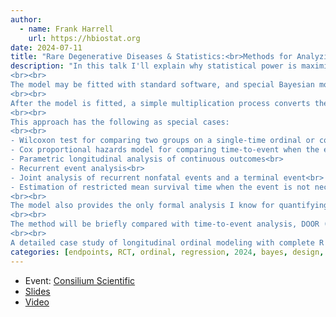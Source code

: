 ```yaml
---
author:
  - name: Frank Harrell
    url: https://hbiostat.org
date: 2024-07-11
title: "Rare Degenerative Diseases & Statistics:<br>Methods for Analyzing Composite Patient Outcomes"
description: "In this talk I'll explain why statistical power is maximized by analyzing the rawest form of clinical trial outcome data, as opposed to analyzing patients at a single time point or reducing rich longitudinal data to time-to-event outcomes.  Analyzing all the data longitudinally also provides a formal way to handle missing or partially missing data.  A highly flexible longitudinal model will be described in non-mathematical terms.  This model is a longitudinal proportional odds logistic model for binary, ordinal, or continuous outcomes, with within-patient serial correlation handled through a simple Markov process in which the patient's previous visit outcome level becomes a predictor for the outcome in the current time period.  This is a discrete time state transition model, also called a multistate model, but extended to have an unlimited number of outcome states as long as they can be ordered.
<br><br>
The model may be fitted with standard software, and special Bayesian modeling software has been written for it.
<br><br>
After the model is fitted, a simple multiplication process converts the transition probabilities into current state probabilities (state occupancy probabilities) to form an intent-to-treat effect that reduces to cumulative incidence of an outcome event if the outcome is binary.  The approach accommodates longitudinal outcome scales with clinical event overrides.  The primary clinical readout of this longitudinal ordinal model is the average time in condition y or worse, as a function of time and treatment, for any or all outcome levels y.
<br><br>
This approach has the following as special cases:
<br><br>
- Wilcoxon test for comparing two groups on a single-time ordinal or continuous outcome<br>
- Cox proportional hazards model for comparing time-to-event when the event is terminal<br>
- Parametric longitudinal analysis of continuous outcomes<br>
- Recurrent event analysis<br>
- Joint analysis of recurrent nonfatal events and a terminal event<br>
- Estimation of restricted mean survival time when the event is not necessarily terminal
<br><br>
The model also provides the only formal analysis I know for quantifying evidence that a treatment effects different components of the outcome variable differently.  For example, one can test whether a treatment lowers mortality by the same relative amount as it lowers disability.  The model is particularly well suited for rare degenerative diseases because of formal handling of death, and because its maximum use of information lowers the sample size needed to achieve adequate power, particularly when there are several follow-up visits.
<br><br>
The method will be briefly compared with time-to-event analysis, DOOR (desirability of outcome ranking), and WIN ratio/odds.
<br><br>
A detailed case study of longitudinal ordinal modeling with complete R code may be found at hbiostat.org/rmsc/markov."
categories: [endpoints, RCT, ordinal, regression, 2024, bayes, design, measurement, posterior, principles, responder-analysis, sample-size, survival-analysis]
---
```


* Event: [Consilium Scientific](https://consilium-scientific.org/event/seminars-2024)
* [Slides](https://hbiostat.org/talks/cons.html)
* [Video](https://youtu.be/FC3cHMeFq3I?si=jtgizBY-wnRvZ9rF)
